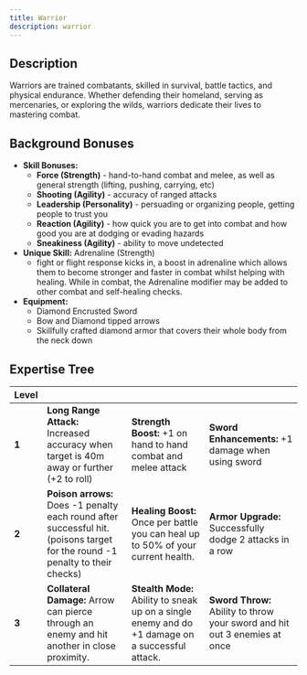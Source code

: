 ```yaml
---
title: Warrior
description: warrior
---
```


## Description

Warriors are trained combatants, skilled in survival, battle tactics, and physical endurance. Whether defending their homeland, serving as mercenaries, or exploring the wilds, warriors dedicate their lives to mastering combat.

## Background Bonuses

- **Skill Bonuses:**
  - **Force (Strength)** - hand-to-hand combat and melee, as well as general strength (lifting, pushing, carrying, etc)
  - **Shooting (Agility)** - accuracy of ranged attacks
  - **Leadership (Personality)** - persuading or organizing people, getting people to trust you
  - **Reaction (Agility)** - how quick you are to get into combat and how good you are at dodging or evading hazards
  - **Sneakiness (Agility)** - ability to move undetected
- **Unique Skill:** Adrenaline (Strength)
  - fight or flight response kicks in, a boost in adrenaline which allows them to become stronger and faster in combat whilst helping with healing. While in combat, the Adrenaline modifier may be added to other combat and self-healing checks. 
- **Equipment:**
  - Diamond Encrusted Sword
  - Bow and Diamond tipped arrows
  - Skillfully crafted diamond armor that covers their whole body from the neck down

## Expertise Tree
| **Level**   |             |             |             |
|-------------|-------------|-------------|-------------|
| **1**       | **Long Range Attack:** Increased accuracy when target is 40m away or further (+2 to roll)                                     | **Strength Boost:** +1 on hand to hand combat and melee attack                                   | **Sword Enhancements:** +1 damage when using sword                          |
| **2**       | **Poison arrows:** Does -1 penalty each round after successful hit. (poisons target for the round -1 penalty to their checks) | **Healing Boost:** Once per battle you can heal up to 50% of your current health.                | **Armor Upgrade:** Successfully dodge 2 attacks in a row                    |
| **3**       | **Collateral Damage:** Arrow can pierce through an enemy and hit another in close proximity.                                  | **Stealth Mode:** Ability to sneak up on a single enemy and do +1 damage on a successful attack. | **Sword Throw:** Ability to throw your sword and hit  out 3 enemies at once |


